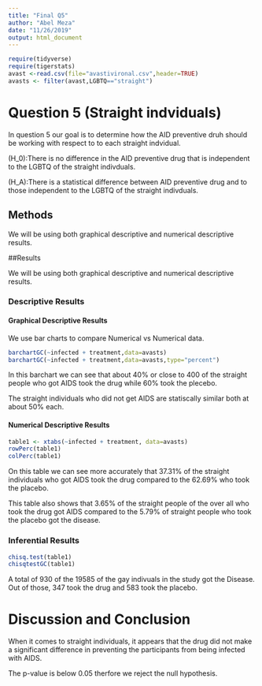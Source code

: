 ```yaml
---
title: "Final Q5"
author: "Abel Meza"
date: "11/26/2019"
output: html_document
---
```


```r
require(tidyverse)
require(tigerstats)
avast <-read.csv(file="avastivironal.csv",header=TRUE)
avasts <- filter(avast,LGBTQ=="straight")
```


#  Question 5 (Straight indviduals)

<!--In this section you explain what you are trying to show.  Where did the data come from?  What is the research or other question you are trying to answer?!-->

In question 5 our goal is to determine how the AID preventive druh should be working with respect to to each straight indvidual.

\(H_0\):There is no difference in the AID preventive drug that is independent to the LGBTQ of the straight indivduals.

\(H_A\):There is a statistical difference between AID preventive drug  and to those independent to the LGBTQ of the straight indivduals. 

## Methods

We will be using both graphical descriptive and numerical descriptive results.

<!--Decide on your methods:  use "variable analysis" or other appropriate descriptors.  Make sure to choose at least one graphical method and at least one numerical method.!-->

##Results

<!--Divide this section into two sub-sections:  One for your descriptive  results and one for your inferential results.!-->

We will be using both graphical descriptive and numerical descriptive results.

### Descriptive Results



#### Graphical Descriptive Results

<!--Graphical results here.  Make sure to show your code.  Provide appropriate labels for axes, giving units if possible, and provide a good title for the graph, too.  Use the graphical results to describe the patterns if any that exist in the data as focused toward the research question!-->

We use bar charts to compare Numerical vs Numerical data.

```r
barchartGC(~infected + treatment,data=avasts)
barchartGC(~infected + treatment,data=avasts,type="percent")
```
In this barchart we can see that about 40% or close to 400 of the straight people who got AIDS took the drug while 60% took the plecebo.

The straight individuals who did not get AIDS are statiscally similar both at about 50% each.  

#### Numerical Descriptive Results

<!--Numerical results go here. Use the numerical results to describe the patterns if any that exist in the data as focused toward the research question!-->
```r
table1 <- xtabs(~infected + treatment, data=avasts)
rowPerc(table1)
colPerc(table1)
```

On this table we can see more accurately that 37.31% of the straight individuals who got AIDS took the drug compared to the 62.69% who took the placebo.

This table also shows that 3.65% of the straight people of the over all who took the drug got AIDS compared to the 5.79% of straight people who took the placebo got the disease.

### Inferential Results

<!--State hypothesis clearly.  Make sure your discussion of the inferential test covers all the aspects that the test output produces, such as test statistic, p-value etc.  Make a decision about the null hypothesis, explain the assumptions on which the selected test/procedure was based, and why the chosen procedure satisfys the assumptions and is appropriate to answer the research question!-->
```r
chisq.test(table1)
chisqtestGC(table1)
```
A total of 930 of the 19585 of the gay indivuals in the study got the Disease. Out of those, 347 took the drug and 583 took the placebo.

# Discussion and Conclusion

<!--Discussion and conclusion here.  If you found a relationship be sure to consider whether the relationship occurs because one of the variavbles causes the other, or whether they perhasps are related for some other reason.  Watch the chapter 6 videos from the GeorgeTown videos collection.!-->

When it comes to straight individuals, it appears that the drug did not make a significant difference in preventing the participants from being infected with AIDS. 
 
The p-value is below 0.05 therfore we reject the null hypothesis. 



